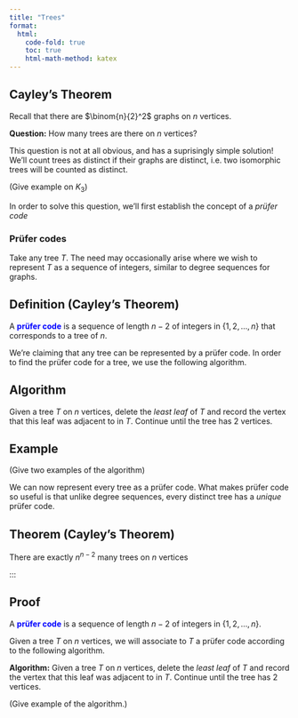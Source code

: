 ```yaml
---
title: "Trees"
format:
  html:
    code-fold: true
    toc: true
    html-math-method: katex
---
```


## Cayley's Theorem

Recall that there are $\binom{n}{2}^2$ graphs on $n$ 
vertices.

**Question:** How many trees are there on $n$ vertices?

This question is not at all obvious, and has a suprisingly simple 
solution! We'll count trees as distinct if their graphs are distinct, i.e. two isomorphic trees will be counted as distinct.

(Give example on $K_3$)

In order to solve this question, we'll first establish the concept of a *pr&uuml;fer code*

### Pr&uuml;fer codes

Take any tree $T$. The need may occasionally arise where we wish to represent $T$ as a sequence of integers, similar to degree sequences for graphs.  

::: {.callout-note icon="false"}
## Definition (Cayley's Theorem)

A [**pr&uuml;fer code**]{style="color: blue"} is a sequence of length $n-2$ of integers in $\{1,2,\ldots,n\}$ that corresponds to a tree of $n$.
:::

We're claiming that any tree can be represented by a pr&uuml;fer code. In order to find the pr&uuml;fer code for a tree, we use the following algorithm.

::: {.callout-note icon="false"}
## Algorithm

Given a tree $T$ on $n$ vertices, delete the *least leaf* of $T$ and record the vertex that this leaf was adjacent to in $T$. Continue until the tree has $2$ vertices.

:::

::: {.callout-note icon="false"}
## Example

(Give two examples of the algorithm)

:::

We can now represent every tree as a pr&uuml;fer code. What makes 
pr&uuml;fer code so useful is that unlike degree sequences, every distinct tree has a *unique* pr&uuml;fer code. 

## Theorem (Cayley's Theorem)

There are exactly $n^{n-2}$ many trees on $n$ vertices

:::

::: {.callout-note icon="false"}
## Proof 

A [**pr&uuml;fer code**]{style="color: blue"} is a sequence of length $n-2$ of integers in $\{1,2,\ldots,n\}$.

Given a tree $T$ on $n$ vertices, we will associate to $T$ a pr&uuml;fer code according to the following algorithm.

**Algorithm:** Given a tree $T$ on $n$ vertices, delete the *least leaf* of $T$ and record the vertex that this leaf was adjacent to in $T$. Continue until the tree has $2$ vertices.

(Give example of the algorithm.)



:::
